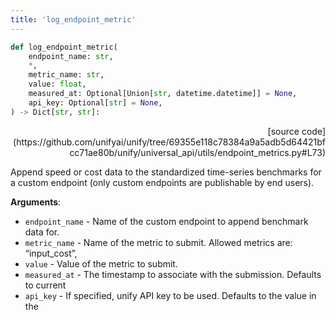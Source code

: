 ```yaml
---
title: 'log_endpoint_metric'
---
```


```python
def log_endpoint_metric(
    endpoint_name: str,
    *,
    metric_name: str,
    value: float,
    measured_at: Optional[Union[str, datetime.datetime]] = None,
    api_key: Optional[str] = None,
) -> Dict[str, str]:
```

<p align="right">[source code](https://github.com/unifyai/unify/tree/69355e118c78384a9a5adb5d64421bfcc71ae80b/unify/universal_api/utils/endpoint_metrics.py#L73)</p>

Append speed or cost data to the standardized time-series benchmarks for a custom
endpoint (only custom endpoints are publishable by end users).

**Arguments**:

- `endpoint_name` - Name of the custom endpoint to append benchmark data for.
- `metric_name` - Name of the metric to submit. Allowed metrics are: “input_cost”,
- `value` - Value of the metric to submit.
- `measured_at` - The timestamp to associate with the submission. Defaults to current
- `api_key` - If specified, unify API key to be used. Defaults to the value in the
